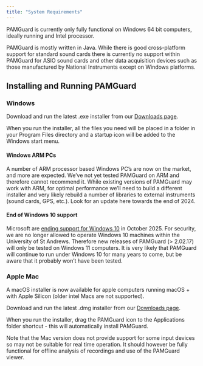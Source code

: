 ```yaml
---
title: "System Requirements"
---
```


PAMGuard is currently only fully functional on Windows 64 bit computers, ideally running and Intel processor.

PAMGuard is mostly written in Java. While there is good cross-platform support for standard sound cards there is currently no support within PAMGuard for ASIO sound cards and other data acquisition devices such as those manufactured by National Instruments except on Windows platforms.

## Installing and Running PAMGuard

### Windows

Download and run the latest .exe installer from our [Downloads page](downloadsurvey.qmd).

When you run the installer, all the files you need will be placed in a folder in your Program Files directory and a startup icon will be added to the Windows start menu.

#### Windows ARM PCs

A number of ARM processor based Windows PC's are now on the market, and more are expected. We've not yet tested PAMGuard on ARM and therefore cannot recommend it. While existing versions of PAMGuard may work with ARM, for optimal performance we'll need to build a different installer and very likely rebuild a number of libraries to external instruments (sound cards, GPS, etc.). Look for an update here towards the end of 2024.

#### End of Windows 10 support

Microsoft are [ending support for Windows 10](https://www.microsoft.com/en-gb/windows/end-of-support) in October 2025. 
For security, we are no longer allowed to operate Windows 10 machines within the University of St Andrews. Therefore
new releases of PAMGuard (> 2.02.17) will only be tested on Windows 11 computers. It is very likely that PAMGuard will continue
to run under Windows 10 for many years to come, but be aware that it probably won't have been tested. 

### Apple Mac

A macOS installer is now available for apple computers running macOS + with Apple Silicon (older intel Macs are not supported).

Download and run the latest .dmg installer from our [Downloads page](downloadsurvey.qmd).

When you run the installer, drag the PAMGuard icon to the Applications folder shortcut - this will automatically install PAMGuard.

Note that the Mac version does not provide support for some input devices so may not be suitable for real time operation. It should however be fully functional for offline analysis of recordings and use of the PAMGuard viewer.
